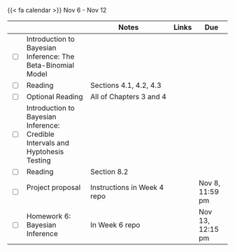 {{< fa calendar >}} Nov 6 - Nov 12


<table class="table-striped text-left table-bordered" align = "center">

  <thead>
    <th style="width:  3%"></th>
    <th style="width:  30%"></th>
    <th style="width:  40%">Notes</th>
    <th style="width:  8%">Links</th>
    <th style="width:  15%">Due</th>
  </thead>


  <tr>
    <td><input type="checkbox" /></td>
    <td>Introduction to Bayesian Inference: The Beta-Binomial Model &nbsp; &nbsp; </td>
    <td></td>
    <td><a href="https://stats6-fa23.github.io/slides/week06/6a-beta-binomial.html" target ="_blank"> <i class="fas fa-laptop" aria-hidden="true"
            title="External Link to Slides" target = "_blank"></i></a>
      </td>
    <td></td>
  </tr>
  
  <tr>
    <td><input type="checkbox" /></td>
    <td> Reading  </td>
    <td>Sections 4.1, 4.2, 4.3</td>
    <td><a href="https://www.bayesrulesbook.com/chapter-4" target ="_blank"> <i class="fas fa-book" aria-hidden="true"
            title="External Link to the Book" target = "_blank"></i></a></td>
    <td></td>
  </tr>
  
  <tr>
    <td><input type="checkbox" /></td>
    <td> Optional Reading  </td>
    <td>All of Chapters 3 and 4</td>
    <td><a href="https://www.bayesrulesbook.com/chapter-3" target ="_blank"> <i class="fas fa-book" aria-hidden="true"
            title="External Link to the Book" target = "_blank"></i></a></td>
    <td></td>
  </tr>
  
  <tr>
    <td><input type="checkbox" /></td>
    <td> Introduction to Bayesian Inference: Credible Intervals and Hyptohesis Testing &nbsp; &nbsp; </td>
    <td> </td>
    <td><a href="https://stats6-fa23.github.io/slides/week06/6b-ci-ht.html" target ="_blank"> <i class="fas fa-laptop" aria-hidden="true"
            title="External Link to Slides" target = "_blank"></i></a> </td>
    <td></td>
  </tr>
  
  <tr>
    <td><input type="checkbox" /></td>
    <td> Reading </td>
    <td>Section 8.2</td>
    <td><a href="https://www.bayesrulesbook.com/chapter-8#posterior-hypothesis-testing" target ="_blank"> <i class="fas fa-book" aria-hidden="true"
            title="External Link to the Book" target = "_blank"></i></a></td>
    <td></td>
  </tr>
  
  <tr>
    <td><input type="checkbox" /></td>
    <td> Project proposal&nbsp; &nbsp; </td>
    <td>Instructions in Week 4 repo</td>
    <td></td>
    <td>Nov 8, 11:59 pm</td>
  </tr>
  
  <tr>
    <td><input type="checkbox" /></td>
    <td> Homework 6: Bayesian Inference&nbsp; &nbsp; </td>
    <td>In Week 6 repo</td>
    <td><a href="https://github.com/stats6-fa23" target ="_blank"> <i class="fa-brands fa-github" aria-hidden="true"
            title="External Link to GitHub" target = "_blank"></i></a></td>
    <td>Nov 13, 12:15 pm</td>
  </tr>
    
        
</table>